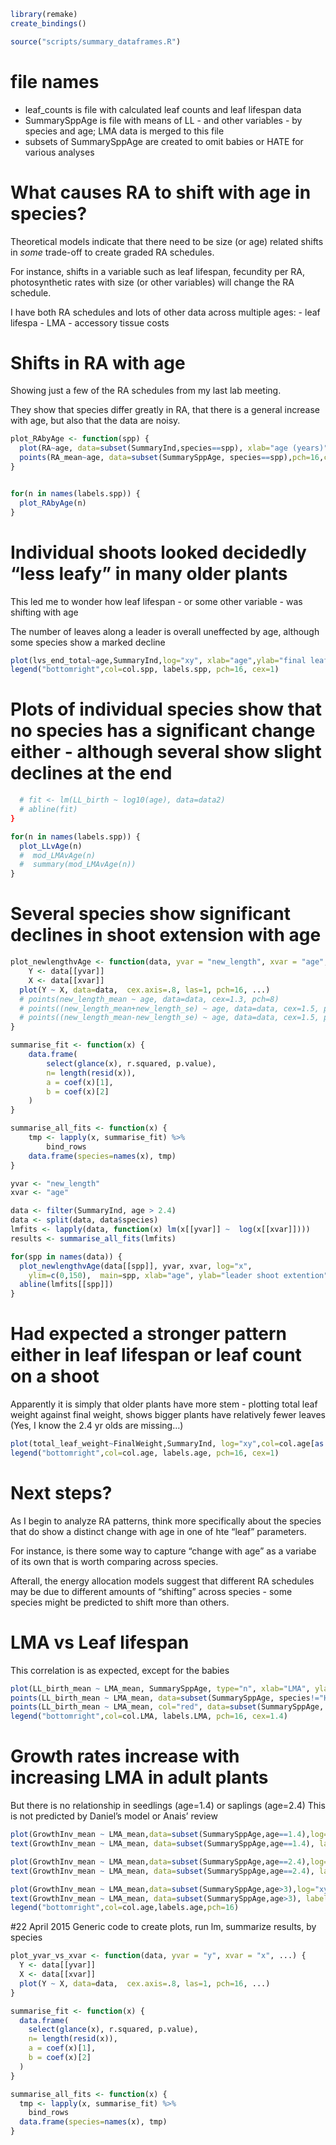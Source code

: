 ```r
library(remake)
create_bindings()

source("scripts/summary_dataframes.R")
```
# file names

- leaf_counts is file with calculated leaf counts and leaf lifespan data
- SummarySppAge is file with means of LL - and other variables - by species and age; LMA data is merged to this file
- subsets of SummarySppAge are created to omit babies or HATE for various analyses

# What causes RA to shift with age in species?
Theoretical models indicate that there need to be size (or age) related shifts in *some* trade-off to create graded RA schedules.

For instance, shifts in a variable such as leaf lifespan, fecundity per RA, photosynthetic rates with size (or other variables) will change the RA schedule.

I have both RA schedules and lots of other data across multiple ages:
  - leaf lifespa
- LMA
- accessory tissue costs

# Shifts in RA with age

Showing just a few of the RA schedules from my last lab meeting.

They show that species differ greatly in RA, that there is a general increase with age, but also that the data are noisy.

```r
plot_RAbyAge <- function(spp) {
  plot(RA~age, data=subset(SummaryInd,species==spp), xlab="age (years)",ylab="reproductive allocation (%)", log="x", main=labels.spp[spp],xlim=c(1,35),ylim=c(0,1))
  points(RA_mean~age, data=subset(SummarySppAge, species==spp),pch=16,cex=1.4)
}


for(n in names(labels.spp)) {
  plot_RAbyAge(n)
}
```

# Individual shoots looked decidedly "less leafy" in many older plants
This led me to wonder how leaf lifespan - or some other variable - was shifting with age

The number of leaves along a leader is overall uneffected by age, although some species show a marked decline

```r
plot(lvs_end_total~age,SummaryInd,log="xy", xlab="age",ylab="final leaf count along shoot",col=col.spp[as.factor(species)])
legend("bottomright",col=col.spp, labels.spp, pch=16, cex=1)
```

# Plots of individual species show that no species has a significant change either - although several show slight declines at the end

```r


  # fit <- lm(LL_birth ~ log10(age), data=data2)
  # abline(fit)
}

for(n in names(labels.spp)) {
  plot_LLvAge(n)
  #  mod_LMAvAge(n)
  #  summary(mod_LMAvAge(n))
}
```

# Several species show significant declines in shoot extension with age

```r


plot_newlengthvAge <- function(data, yvar = "new_length", xvar = "age", ...) {
	Y <- data[[yvar]]
	X <- data[[xvar]]
  plot(Y ~ X, data=data,  cex.axis=.8, las=1, pch=16, ...)
  # points(new_length_mean ~ age, data=data, cex=1.3, pch=8)
  # points((new_length_mean+new_length_se) ~ age, data=data, cex=1.5, pch=25)
  # points((new_length_mean-new_length_se) ~ age, data=data, cex=1.5, pch=24)
}

summarise_fit <- function(x) {
	data.frame(
		select(glance(x), r.squared, p.value),
		n= length(resid(x)),
		a = coef(x)[1],
		b = coef(x)[2]
	)
}

summarise_all_fits <- function(x) {
	tmp <- lapply(x, summarise_fit) %>%
		bind_rows
	data.frame(species=names(x), tmp)
}

yvar <- "new_length"
xvar <- "age"

data <- filter(SummaryInd, age > 2.4)
data <- split(data, data$species)
lmfits <- lapply(data, function(x) lm(x[[yvar]] ~  log(x[[xvar]])))
results <- summarise_all_fits(lmfits)

for(spp in names(data)) {
  plot_newlengthvAge(data[[spp]], yvar, xvar, log="x",
  	ylim=c(0,150),  main=spp, xlab="age", ylab="leader shoot extention")
  abline(lmfits[[spp]])
}


```

# Had expected a stronger pattern either in leaf lifespan or leaf count on a shoot
Apparently it is simply that older plants have more stem - plotting total leaf weight against final weight, shows bigger plants have relatively fewer leaves
(Yes, I know the 2.4 yr olds are missing...)

```r
plot(total_leaf_weight~FinalWeight,SummaryInd, log="xy",col=col.age[as.factor(age)], pch=16, cex=0.8)
legend("bottomright",col=col.age, labels.age, pch=16, cex=1)
```
# Next steps?
As I begin to analyze RA patterns, think more specifically about the species that do show a distinct change with age in one of hte "leaf" parameters.

For instance, is there some way to capture "change with age" as a variabe of its own that is worth comparing across species.

Afterall, the energy allocation models suggest that different RA schedules may be due to different amounts of "shifting" across species - some species might be predicted to shift more than others.

# LMA vs Leaf lifespan
This correlation is as expected, except for the babies

```r

plot(LL_birth_mean ~ LMA_mean, SummarySppAge, type="n", xlab="LMA", ylab="leaf lifespan (years)", main="leaf lifespan versus LMA (all species and ages)", las=1,pch=17, log="xy")
points(LL_birth_mean ~ LMA_mean, data=subset(SummarySppAge, species!="HATE"), pch=16, cex=1.2, col=col.age[as.factor(age)])
points(LL_birth_mean ~ LMA_mean, col="red", data=subset(SummarySppAge, species=="HATE"), pch=17)
legend("bottomright",col=col.LMA, labels.LMA, pch=16, cex=1.4)
```

# Growth rates increase with increasing LMA in adult plants
But there is no relationship in seedlings (age=1.4) or saplings (age=2.4)
This is not predicted by Daniel's model or Anais' review
```r
plot(GrowthInv_mean ~ LMA_mean,data=subset(SummarySppAge,age==1.4),log="xy",col=col.age[as.factor(age)],pch=16,cex=1.2,xlab="LMA",ylab="growth investment (mg per year)",main="Seedlings")
text(GrowthInv_mean ~ LMA_mean, data=subset(SummarySppAge,age==1.4), labels=species, pos=1, offset=-1.1, cex=0.9,col="blue")

plot(GrowthInv_mean ~ LMA_mean,data=subset(SummarySppAge,age==2.4),log="xy",col="pink",pch=16,cex=1.2,xlab="LMA",ylab="growth investment (mg per year)",main="Saplings")
text(GrowthInv_mean ~ LMA_mean, data=subset(SummarySppAge,age==2.4), labels=species, pos=1, offset=-1.1, cex=0.9,col="blue")

plot(GrowthInv_mean ~ LMA_mean,data=subset(SummarySppAge,age>3),log="xy",col=col.age3[as.factor(age)],pch=16,cex=1.2,xlab="LMA",ylab="growth investment (mg per year)",main="Adults")
text(GrowthInv_mean ~ LMA_mean, data=subset(SummarySppAge,age>3), labels=species, pos=1, offset=-1.1, cex=0.6,col="blue")
legend("bottomright",col=col.age,labels.age,pch=16)
```


#22 April 2015
Generic code to create plots, run lm, summarize results, by species

```r
plot_yvar_vs_xvar <- function(data, yvar = "y", xvar = "x", ...) {
  Y <- data[[yvar]]
  X <- data[[xvar]]
  plot(Y ~ X, data=data,  cex.axis=.8, las=1, pch=16, ...)
}

summarise_fit <- function(x) {
  data.frame(
    select(glance(x), r.squared, p.value),
    n= length(resid(x)),
    a = coef(x)[1],
    b = coef(x)[2]
  )
}

summarise_all_fits <- function(x) {
  tmp <- lapply(x, summarise_fit) %>%
    bind_rows
  data.frame(species=names(x), tmp)
}
```

